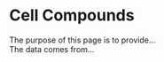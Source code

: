 # Cell Compounds {#sec-cell-compounds}
  
The purpose of this page is to provide...  
The data comes from...  
